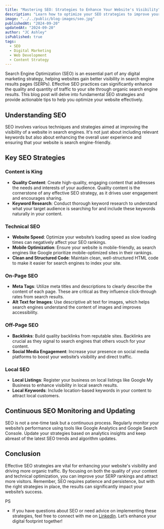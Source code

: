 ```yaml
---
title: "Mastering SEO: Strategies to Enhance Your Website's Visibility"
description: "Learn how to optimize your SEO strategies to improve your website's visibility, drive more traffic, and achieve higher rankings in search engine results."
image: "../../public/blog-images/seo.jpg"
publishedAt: "2024-09-20"
updatedAt: "2024-09-20"
author: "JC Ashley"
isPublished: true
tags: 
  - SEO
  - Digital Marketing
  - Web Development
  - Content Strategy
---
```


Search Engine Optimization (SEO) is an essential part of any digital marketing strategy, helping websites gain better visibility in search engine results pages (SERPs). Effective SEO practices can significantly enhance the quality and quantity of traffic to your site through organic search engine results. This blog post will delve into fundamental SEO strategies and provide actionable tips to help you optimize your website effectively.

## Understanding SEO

SEO involves various techniques and strategies aimed at improving the visibility of a website in search engines. It's not just about including relevant keywords but also about enhancing the overall user experience and ensuring that your website is search engine-friendly.

## Key SEO Strategies

### Content is King

- **Quality Content**: Create high-quality, engaging content that addresses the needs and interests of your audience. Quality content is the cornerstone of any effective SEO strategy, as it drives user engagement and encourages sharing.
- **Keyword Research**: Conduct thorough keyword research to understand what your target audience is searching for and include these keywords naturally in your content.

### Technical SEO

- **Website Speed**: Optimize your website’s loading speed as slow loading times can negatively affect your SEO rankings.
- **Mobile Optimization**: Ensure your website is mobile-friendly, as search engines like Google prioritize mobile-optimized sites in their rankings.
- **Clean and Structured Code**: Maintain clean, well-structured HTML code to make it easier for search engines to index your site.

### On-Page SEO

- **Meta Tags**: Utilize meta titles and descriptions to clearly describe the content of each page. These are critical as they influence click-through rates from search results.
- **Alt Text for Images**: Use descriptive alt text for images, which helps search engines understand the content of images and improves accessibility.

### Off-Page SEO

- **Backlinks**: Build quality backlinks from reputable sites. Backlinks are crucial as they signal to search engines that others vouch for your content.
- **Social Media Engagement**: Increase your presence on social media platforms to boost your website’s visibility and direct traffic.

### Local SEO

- **Local Listings**: Register your business on local listings like Google My Business to enhance visibility in local search results.
- **Local Keywords**: Include location-based keywords in your content to attract local customers.

## Continuous SEO Monitoring and Updating

SEO is not a one-time task but a continuous process. Regularly monitor your website’s performance using tools like Google Analytics and Google Search Console. Update your strategies based on analytics insights and keep abreast of the latest SEO trends and algorithm updates.

## Conclusion

Effective SEO strategies are vital for enhancing your website's visibility and driving more organic traffic. By focusing on both the quality of your content and technical optimization, you can improve your SERP rankings and attract more visitors. Remember, SEO requires patience and persistence, but with the right strategies in place, the results can significantly impact your website’s success.

PS
- If you have questions about SEO or need advice on implementing these strategies, feel free to connect with me on [LinkedIn](https://www.linkedin.com/in/jeremy-ashley-webdev/). Let’s enhance your digital footprint together!
